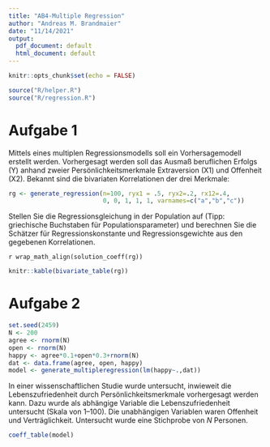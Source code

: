 ```yaml
---
title: "AB4-Multiple Regression"
author: "Andreas M. Brandmaier"
date: "11/14/2021"
output:
  pdf_document: default
  html_document: default
---
```


```r
knitr::opts_chunk$set(echo = FALSE)

source("R/helper.R")
source("R/regression.R")
```

# Aufgabe 1

Mittels eines multiplen Regressionsmodells soll ein Vorhersagemodell erstellt werden. Vorhergesagt werden soll das Ausmaß beruflichen Erfolgs (Y) anhand zweier Persönlichkeitsmerkmale Extraversion (X1) und Offenheit (X2). Bekannt sind die bivariaten Korrelationen der drei Merkmale:

```r
rg <- generate_regression(n=100, ryx1 = .5, ryx2=.2, rx12=.4, 
                          0, 0, 1, 1, 1, varnames=c("a","b","c"))
```

Stellen Sie die Regressionsgleichung in der Population auf (Tipp: griechische Buchstaben für Populationsparameter) und berechnen Sie die Schätzer für Regressionskonstante und Regressionsgewichte aus den gegebenen Korrelationen.

`r wrap_math_align(solution_coeff(rg))`

```r
knitr::kable(bivariate_table(rg))
```

# Aufgabe 2

```r
set.seed(2459)
N <- 200
agree <- rnorm(N)
open <- rnorm(N)
happy <- agree*0.1+open*0.3+rnorm(N)
dat <- data.frame(agree, open, happy)
model <- generate_multipleregression(lm(happy~.,dat))
```

In einer wissenschaftlichen Studie wurde untersucht, inwieweit die Lebenszufriedenheit durch Persönlichkeitsmerkmale vorhergesagt werden kann. Dazu wurde als abhängige Variable die Lebenszufriedenheit untersucht (Skala von 1--100). Die unabhängigen Variablen waren Offenheit und Verträglichkeit. Untersucht wurde eine Stichprobe von $N$ Personen.

```r
coeff_table(model)
```



